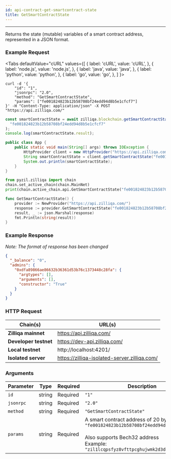 ```yaml
---
id: api-contract-get-smartcontract-state
title: GetSmartContractState
---
```


---

Returns the state (mutable) variables of a smart contract address, represented in a JSON format.

### Example Request


<Tabs
  defaultValue="cURL"
  values={[
    { label: 'cURL', value: 'cURL', },
    { label: 'node.js', value: 'node.js', },
    { label: 'java', value: 'java', },
    { label: 'python', value: 'python', },
    { label: 'go', value: 'go', },
  ]
}>

<TabItem value="cURL">

```shell
curl -d '{
    "id": "1",
    "jsonrpc": "2.0",
    "method": "GetSmartContractState",
    "params": ["fe001824823b12b58708bf24edd94d8b5e1cfcf7"]
}' -H "Content-Type: application/json" -X POST "https://api.zilliqa.com/"
```

</TabItem>
<TabItem value="node.js">

```js
const smartContractState = await zilliqa.blockchain.getSmartContractState(
  "fe001824823b12b58708bf24edd94d8b5e1cfcf7"
);
console.log(smartContractState.result);
```

</TabItem>
<TabItem value="java">

```java
public class App {
    public static void main(String[] args) throws IOException {
        HttpProvider client = new HttpProvider("https://api.zilliqa.com");
        String smartContractState = client.getSmartContractState("fe001824823b12b58708bf24edd94d8b5e1cfcf7");
        System.out.println(smartContractState);
    }
}
```

</TabItem>

<TabItem value="python">

```python
from pyzil.zilliqa import chain
chain.set_active_chain(chain.MainNet)
print(chain.active_chain.api.GetSmartContractState("fe001824823b12b58708bf24edd94d8b5e1cfcf7"))
```

</TabItem>

<TabItem value="go">

```go
func GetSmartContractState() {
	provider := NewProvider("https://api.zilliqa.com/")
	response := provider.GetSmartContractState("fe001824823b12b58708bf24edd94d8b5e1cfcf7")
	result, _ := json.Marshal(response)
	fmt.Println(string(result))
}
```

</TabItem>
</Tabs>

### Example Response

_Note: The format of response has been changed_

```json
{
  "_balance": "0",
  "admins": {
    "0xdfa89866ae86632b36361d53b76c1373448c28fa": {
      "argtypes": [],
      "arguments": [],
      "constructor": "True"
    }
  }
}
```

### HTTP Request

| Chain(s)              | URL(s)                                       |
| --------------------- | -------------------------------------------- |
| **Zilliqa mainnet**   | https://api.zilliqa.com/                     |
| **Developer testnet** | https://dev-api.zilliqa.com/                 |
| **Local testnet**     | http://localhost:4201/                       |
| **Isolated server**   | https://zilliqa-isolated-server.zilliqa.com/ |

### Arguments

| Parameter | Type   | Required | Description                                                                                                                                                                                       |
| --------- | ------ | -------- | ------------------------------------------------------------------------------------------------------------------------------------------------------------------------------------------------- |
| `id`      | string | Required | `"1"`                                                                                                                                                                                             |
| `jsonrpc` | string | Required | `"2.0"`                                                                                                                                                                                           |
| `method`  | string | Required | `"GetSmartContractState"`                                                                                                                                                                         |
| `params`  | string | Required | A smart contract address of 20 bytes. Example: `"fe001824823b12b58708bf24edd94d8b5e1cfcf7"` <br/><br/> Also supports Bech32 address <br/> Example: `"zil1lcqpsfyz8vfttpcghujwmk2d3d0pel8h3qptyu"` |
